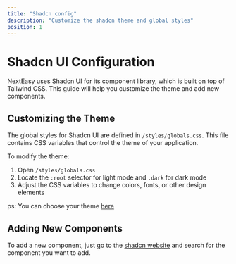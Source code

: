 ```yaml
---
title: "Shadcn config"
description: "Customize the shadcn theme and global styles"
position: 1
---
```


# Shadcn UI Configuration

NextEasy uses Shadcn UI for its component library, which is built on top of Tailwind CSS. This guide will help you customize the theme and add new components.

## Customizing the Theme

The global styles for Shadcn UI are defined in `/styles/globals.css`. This file contains CSS variables that control the theme of your application.

To modify the theme:

1. Open `/styles/globals.css`
2. Locate the `:root` selector for light mode and `.dark` for dark mode
3. Adjust the CSS variables to change colors, fonts, or other design elements

ps: You can choose your theme [here](https://ui.shadcn.com/themes)

## Adding New Components

To add a new component, just go to the [shadcn website](https://ui.shadcn.com/components) and search for the component you want to add.
